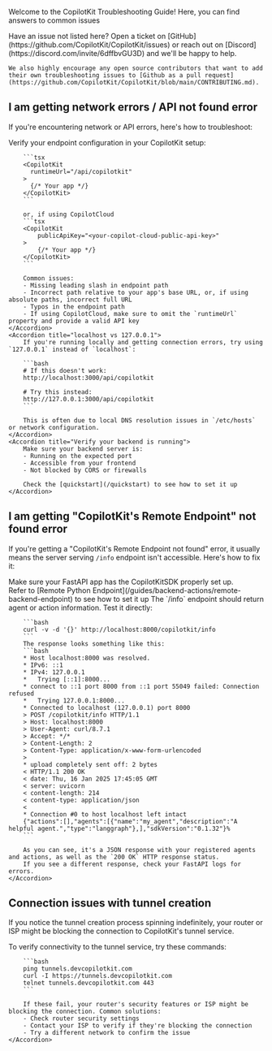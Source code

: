 
Welcome to the CopilotKit Troubleshooting Guide! Here, you can find answers to common issues

<Callout>
    Have an issue not listed here? Open a ticket on [GitHub](https://github.com/CopilotKit/CopilotKit/issues) or reach out on [Discord](https://discord.com/invite/6dffbvGU3D)
    and we'll be happy to help.

    We also highly encourage any open source contributors that want to add their own troubleshooting issues to [Github as a pull request](https://github.com/CopilotKit/CopilotKit/blob/main/CONTRIBUTING.md).

</Callout>

## I am getting network errors / API not found error

If you're encountering network or API errors, here's how to troubleshoot:

<Accordions>
    <Accordion title="Check your endpoint configuration">
        Verify your endpoint configuration in your CopilotKit setup:

        ```tsx
        <CopilotKit
          runtimeUrl="/api/copilotkit"
        >
          {/* Your app */}
        </CopilotKit>
        ```

        or, if using CopilotCloud
        ```tsx
        <CopilotKit
            publicApiKey="<your-copilot-cloud-public-api-key>"
        >
            {/* Your app */}
        </CopilotKit>
        ```

        Common issues:
        - Missing leading slash in endpoint path
        - Incorrect path relative to your app's base URL, or, if using absolute paths, incorrect full URL
        - Typos in the endpoint path
        - If using CopilotCloud, make sure to omit the `runtimeUrl` property and provide a valid API key
    </Accordion>
    <Accordion title="localhost vs 127.0.0.1">
        If you're running locally and getting connection errors, try using `127.0.0.1` instead of `localhost`:

        ```bash
        # If this doesn't work:
        http://localhost:3000/api/copilotkit

        # Try this instead:
        http://127.0.0.1:3000/api/copilotkit
        ```

        This is often due to local DNS resolution issues in `/etc/hosts` or network configuration.
    </Accordion>
    <Accordion title="Verify your backend is running">
        Make sure your backend server is:
        - Running on the expected port
        - Accessible from your frontend
        - Not blocked by CORS or firewalls

        Check the [quickstart](/quickstart) to see how to set it up
    </Accordion>

</Accordions>

## I am getting "CopilotKit's Remote Endpoint" not found error

If you're getting a "CopilotKit's Remote Endpoint not found" error, it usually means the server serving `/info` endpoint isn't accessible. Here's how to fix it:

<Accordions>
    <Accordion title="Check your FastAPI setup (if using python's FastAPI)">
        Make sure your FastAPI app has the CopilotKitSDK properly set up.<br/>
        Refer to [Remote Python Endpoint](/guides/backend-actions/remote-backend-endpoint) to see how to set it up
    </Accordion>
    <Accordion title="Test your endpoint">
        The `/info` endpoint should return agent or action information. Test it directly:

        ```bash
        curl -v -d '{}' http://localhost:8000/copilotkit/info
        ```
        The response looks something like this:
        ```bash
        * Host localhost:8000 was resolved.
        * IPv6: ::1
        * IPv4: 127.0.0.1
        *   Trying [::1]:8000...
        * connect to ::1 port 8000 from ::1 port 55049 failed: Connection refused
        *   Trying 127.0.0.1:8000...
        * Connected to localhost (127.0.0.1) port 8000
        > POST /copilotkit/info HTTP/1.1
        > Host: localhost:8000
        > User-Agent: curl/8.7.1
        > Accept: */*
        > Content-Length: 2
        > Content-Type: application/x-www-form-urlencoded
        >
        * upload completely sent off: 2 bytes
        < HTTP/1.1 200 OK
        < date: Thu, 16 Jan 2025 17:45:05 GMT
        < server: uvicorn
        < content-length: 214
        < content-type: application/json
        <
        * Connection #0 to host localhost left intact
        {"actions":[],"agents":[{"name":"my_agent","description":"A helpful agent.","type":"langgraph"},],"sdkVersion":"0.1.32"}%
        ```

        As you can see, it's a JSON response with your registered agents and actions, as well as the `200 OK` HTTP response status.
        If you see a different response, check your FastAPI logs for errors.
    </Accordion>

</Accordions>

## Connection issues with tunnel creation

If you notice the tunnel creation process spinning indefinitely, your router or ISP might be blocking the connection to CopilotKit's tunnel service.

<Accordions>
    <Accordion title="Router or ISP blocking tunnel connections">
        To verify connectivity to the tunnel service, try these commands:

        ```bash
        ping tunnels.devcopilotkit.com
        curl -I https://tunnels.devcopilotkit.com
        telnet tunnels.devcopilotkit.com 443
        ```

        If these fail, your router's security features or ISP might be blocking the connection. Common solutions:
        - Check router security settings
        - Contact your ISP to verify if they're blocking the connection
        - Try a different network to confirm the issue
    </Accordion>

</Accordions>